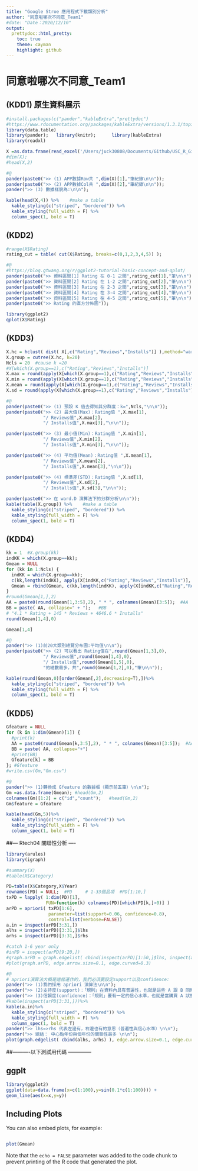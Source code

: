 ```yaml
---
title: "Google Stroe 應用程式下載類別分析"
author: "同意啦哪次不同意_Team1"
#date: "Date：2020/12/10"
output: 
  prettydoc::html_pretty:
    toc: true
    theme: cayman
    highlight: github
---
```


# 同意啦哪次不同意_Team1

## (KDD1) 原生資料展示
```r
#install.packages(c("pander","kableExtra","prettydoc")
#https://www.rdocumentation.org/packages/kableExtra/versions/1.3.1/topics/kable_styling 語法參考資料
library(data.table)
library(pander);   library(knitr);      library(kableExtra)
library(readxl)

X =as.data.frame(read_excel('/Users/juck30808/Documents/Github/USC_R_Git/2.R-tech/data/googleplaystore4_(7000).xlsX'))
#dim(X);   
#head(X,2)  

#@
pander(paste0(">> (1) APP數據Row共 ",dim(X)[1],"筆紀錄\n\n")); 
pander(paste0(">> (2) APP數據Col共 ",dim(X)[2],"筆紀錄\n\n")); 
pander(">> (3) 數據樣貌為:\n\n"); 

kable(head(X,4)) %>%    #make a table
  kable_styling(c("striped", "bordered")) %>% 
  kable_styling(full_width = F) %>% 
  column_spec(1, bold = T)
```

## (KDD2) 
```r
#range(X$Rating) 
rating_cut = table( cut(X$Rating, breaks=c(0,1,2,3,4,5)) );

#@
#https://blog.gtwang.org/r/ggplot2-tutorial-basic-concept-and-qplot/ 
pander(paste0(">> 資料區間[1] Rating 在 0-1 之間",rating_cut[1],"筆\n\n"));  
pander(paste0(">> 資料區間[2] Rating 在 1-2 之間",rating_cut[2],"筆\n\n")); 
pander(paste0(">> 資料區間[3] Rating 在 2-3 之間",rating_cut[3],"筆\n\n")); 
pander(paste0(">> 資料區間[4] Rating 在 3-4 之間",rating_cut[4],"筆\n\n")); 
pander(paste0(">> 資料區間[5] Rating 在 4-5 之間",rating_cut[5],"筆\n\n")); 
pander(paste0(">> Rating 的直方分佈圖")); 

library(ggplot2)
qplot(X$Rating)
```


## (KDD3) 
```r
X.hc = hclust( dist( X[,c("Rating","Reviews","Installs")] ),method="ward.D")
X.group = cutree(X.hc, k=20)
Ncls = 20  #cause k =20
#X[which(X.group==1),c("Rating","Reviews","Installs")]                                   # Rating  Reviews Installs 
X.max = round(apply(X[which(X.group==1),c("Rating","Reviews","Installs")], 2, max),0)   # 5      6477    10000      -max
X.min = round(apply(X[which(X.group==1),c("Rating","Reviews","Installs")], 2, min),0)   # 1      1       1          -min
X.mean = round(apply(X[which(X.group==1),c("Rating","Reviews","Installs")], 2, mean),2) # 4.11   145.01  4646.57    -mean
X.sd = round(apply(X[which(X.group==1),c("Rating","Reviews","Installs")], 2, sd),2)     # 0.73   360.82  4272.84    -sd

#@
pander(paste0(">> (1) 預設 K 值去得知其分群度：k=",Ncls,"\n\n"));
pander(paste0(">> (2) 最大值(Max)：Rating值 ",X.max[1],
              "/ Reviews值",X.max[2],
              "/ Installs值",X.max[3],"\n\n"));

pander(paste0(">> (3) 最小值(Min)：Rating值 ",X.min[1],
              "/ Reviews值",X.min[2],
              "/ Installs值",X.min[3],"\n\n"));

pander(paste0(">> (4) 平均值(Mean)：Rating值 ",X.mean[1],
              "/ Reviews值",X.mean[2],
              "/ Installs值",X.mean[3],"\n\n"));

pander(paste0(">> (4) 標準差(STD)：Rating值 ",X.sd[1],
              "/ Reviews值",X.sd[2],
              "/ Installs值",X.sd[3],"\n\n"));

pander(paste0(">> 在 ward.D 演算法下的分群分析\n\n"));  
kable(table(X.group)) %>%    #make a table
  kable_styling(c("striped", "bordered")) %>% 
  kable_styling(full_width = F) %>% 
  column_spec(1, bold = T)
```


## (KDD4) 
```r
kk = 1  #X.group(kk)
indKK = which(X.group==kk); 
Gmean = NULL
for (kk in 1:Ncls) {
  indKK = which(X.group==kk);
  c(kk,length(indKK), apply(X[indKK,c("Rating","Reviews","Installs")], 2, mean))
  Gmean = rbind(Gmean, c(kk,length(indKK), apply(X[indKK,c("Rating","Reviews","Installs")], 2, mean)))  
}
#round(Gmean[1,],2)
AA = paste0(round(Gmean[1,3:5],2), " * ", colnames(Gmean)[3:5]);  #AA
BB = paste( AA, collapse=" + ");   #BB
# "4.1 * Rating + 145 * Reviews + 4646.6 * Installs"
round(Gmean[1,4],0)

Gmean[1,4]

#@
pander(">> (1)前20大類別總覽分布圖:平均值\n\n");
pander(paste0(">> (2) 可以看出 Rating值在",round(Gmean[1,3],0),
              "/ Reviews值",round(Gmean[1,4],0),
              "/ Installs值",round(Gmean[1,5],0),
              "的總數最多，共",round(Gmean[1,2],0),"筆\n\n"));

kable(round(Gmean,0)[order(Gmean[,2],decreasing=T),])%>%
  kable_styling(c("striped", "bordered")) %>% 
  kable_styling(full_width = F) %>% 
  column_spec(1, bold = T)
```


## (KDD5) 
```r
Gfeature = NULL
for (k in 1:dim(Gmean)[1]) {
  #print(k)
  AA = paste0(round(Gmean[k,3:5],2), " * ", colnames(Gmean)[3:5]);  #AA
  BB = paste( AA, collapse="+")
  #print(BB)
  Gfeature[k] = BB
}; #Gfeature
#write.csv(Gm,"Gm.csv")

#@
pander(">> (1)轉換成 Gfeature 的數據框（顯示前五筆）\n\n"); 
Gm =as.data.frame(Gmean); #head(Gm,2)
colnames(Gm)[1:2] = c("id","count");   #head(Gm,2)
Gm$feature = Gfeature

kable(head(Gm,5))%>%
  kable_styling(c("striped", "bordered")) %>% 
  kable_styling(full_width = F) %>% 
  column_spec(1, bold = T)
```


##--- Rtech04 關聯性分析 ----
```r
library(arules)
library(igraph)

#summary(X)
#table(X$Category)

PD=table(X$Category,X$Year)  
rownames(PD) = NULL;  #PD     # 1-33個品項  #PD[1:10,] 
txPD = lapply( 1:dim(PD)[1], 
               FUN=function(k) colnames(PD)[which(PD[k,]>0)] )
arPD = apriori( txPD[1:6], 
                parameter=list(support=0.06, confidence=0.8), 
                control=list(verbose=FALSE))
a.in = inspect(arPD[3:31,])
alhs = inspect(arPD)[3:31,]$lhs
arhs = inspect(arPD)[3:31,]$rhs

#catch 1-6 year only
#inPD = inspect(arPD[9:20,])
#graph.arPD = graph.edgelist( cbind(inspect(arPD)[1:50,]$lhs, inspect(arPD)[1:50,]$rhs) )
#plot(graph.arPD, edge.arrow.size=0.1, edge.curved=0.3)
```

```r
#@
# apriori演算法大概是這樣運作的，我們必須要設定support以及confidence:
pander(">> (1)我們採用 apriori 演算法\n\n"); 
pander(">> (2)支持度(support)：「規則」在資料內具有普遍性，也就是這些 A 跟 B 同時出現的機率多少\n\n"); 
pander(">> (3)信賴度(confidence)：「規則」要有一定的信心水準，也就是當購買 A 狀態下，也會購買 B 的條件機率\n\n")
#kable(inspect(arPD[3:31,]))%>%
kable(a.in)%>%
  kable_styling(c("striped", "bordered")) %>% 
  kable_styling(full_width = F) %>% 
  column_spec(1, bold = T)
pander(">> lhs=>rhs 代表左邊有，右邊也有的意思（普遍性與信心水準）\n\n"); 
pander(">> 總結： 中心點年份與個年份的關聯性最多 \n\n"); 
plot(graph.edgelist( cbind(alhs, arhs) ), edge.arrow.size=0.1, edge.curved=0.3);
```

##----------以下測試用代碼 --------------

## ggplt
```r
library(ggplot2)
ggplot(data=data.frame(x=c(1:100),y=sin(0.1*c(1:100)))) +
geom_line(aes(x=x,y=y))
```

## Including Plots

You can also embed plots, for example:
```r
```

```r
plot(Gmean)

```

Note that the `echo = FALSE` parameter was added to the code chunk to prevent printing of the R code that generated the plot.
